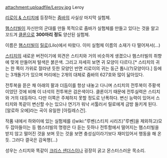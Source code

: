 attachment:uploadfile/Leroy.jpg
Leroy

[[리로이 & 스티치]]에 등장하는 [[줌바]]의 사실상 마지막 실험체.

[[햄스터빌]]이 자신만의 군대를 만들 목적으로 줌바가 실험체를 만들고 있다는 것을 알고 꼬드겨 [[클론]]으로 '''300마리 정도''' 양산된 실험체.

이름은 [[햄스터빌]]이 [[릴로]](Lilo)에서 따왔다. 이미 실험체 이름의 소재가 다 떨어져서(...)

[[스티치]]의 새로운 버전이기에 외견은 스티치와 거의 비슷하게 생겼으나 햄스터빌의 취향에 맞게 만들어져 털색은 붉은색. 그리고 자세히 보면 귀 모양이 다르다.[* 스티치의 귀는 한 쪽이 가위로 잘라낸 듯한 모양인 반면 리로이의 귀는 둥근 톱니(?)모양이다.] 등에는 3개돌기가 있으며 머리에는 2개의 대체로 줌바의 627호와 많이 닮아있다.

전투복을 뜯은 채 아래의 팔과 더듬이를 항상 내놓고 다니며 스티치의 전투복이 주황색이었던 것에 비해 이 녀석의 전투복은 검은색이다. 클론이기 때문에 전투실력은 스티치와 거의 대등하다. 다만 이쪽은 주체하지 못할 정도로 난폭하다. 변신 능력이 있어서 스티치와 똑같이 변신할 수는 있으나 연기가 워낙 서툴러서 릴로에게 금방 들키게 된다.
[알로하 오에]라는 곡이 유일한 [아킬레스건].

작품 내에서 하와이에 있는 실험체를 ([wiki:"루벤(스티치 시리즈)"루벤]을 제외하고)모두 잡아들이는 등 햄스터빌의 명령은 다 듣는 듯하나 전투함에서 떨어지는 햄스터빌을 받지 않고 떨어진 것을 보며 웃는 것을 보면 충성심이라기보다 재미있어서 행동을 해 온 듯. 그러다 결국은 감옥행(...)

성우는 스티치와 똑같이 [[크리스 샌더스]]이나 굉장히 굵고 몬스터스러운 목소리.
